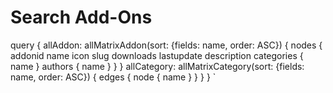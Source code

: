 
<MetadataHeader title="Search Add-ons | Matrix | Addons" />

# Search Add-Ons

<SearchAddons addons={props.data.allAddon.nodes} categories={props.data.allCategory.edges} />


  query {
    allAddon: allMatrixAddon(sort: {fields: name, order: ASC}) {
      nodes {
        addonid
        name
        icon
        slug
        downloads
        lastupdate
        description
        categories {
          name
        }
        authors {
          name
        }
      }
    }
    allCategory: allMatrixCategory(sort: {fields: name, order: ASC}) {
      edges {
        node {
          name
        }
      }
    }
  }
`